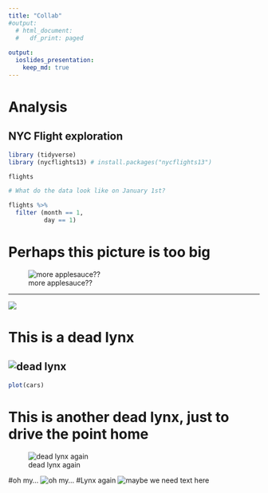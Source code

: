 ```yaml
---
title: "Collab"
#output:
  # html_document:
  #   df_print: paged
    
output:
  ioslides_presentation:
    keep_md: true
---
```



# Analysis

## NYC Flight exploration
```r
library (tidyverse)
library (nycflights13) # install.packages("nycflights13")

flights

# What do the data look like on January 1st?

flights %>%
  filter (month == 1, 
          day == 1)

```
# Perhaps this picture is too big
![more applesauce??](https://static.boredpanda.com/blog/wp-content/uploads/2015/06/pallas-cat-manul-2__880.jpg)

----

![](https://static.boredpanda.com/blog/wp-content/uploads/2015/06/pallas-cat-manul-12__880.jpg)

# This is a dead lynx
![dead lynx](http://mountaintv.net/wp-content/uploads/2015/03/photo0052.jpg)
----
```r
plot(cars)
```

# This is another dead lynx, just to drive the point home
![dead lynx again](http://www.trapperman.com/forum/attachments/usergals/2012/02/full-398-75185-2012trapline48.jpg)

#oh my...
![oh my...](https://static.boredpanda.com/blog/wp-content/uploads/2015/06/pallas-cat-manul-14__880.jpg)
#Lynx again
![maybe we need text here](https://media1.tenor.com/images/38ac6a4ef23af8e239152c384fb9b1b2/tenor.gif?itemid=5640872)

